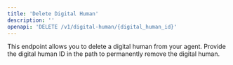 ```yaml
---
title: 'Delete Digital Human'
description: ''
openapi: 'DELETE /v1/digital-human/{digital_human_id}'
---
```


This endpoint allows you to delete a digital human from your agent. Provide the digital human ID in the path to permanently remove the digital human.